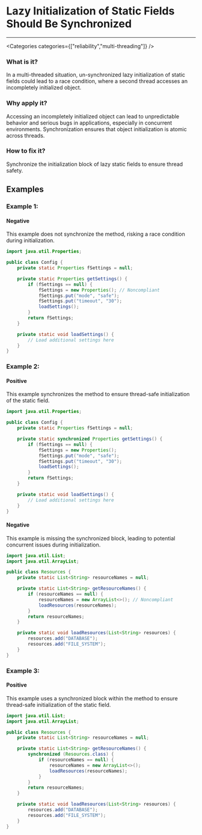 

# Lazy Initialization of Static Fields Should Be Synchronized

<Severity severity={SeverityLevels.HIGH} />

---

<Categories categories={["reliability","multi-threading"]} />

### What is it?
In a multi-threaded situation, un-synchronized lazy initialization of static fields could lead to a race condition, where a second thread accesses an incompletely initialized object.

### Why apply it?
Accessing an incompletely initialized object can lead to unpredictable behavior and serious bugs in applications, especially in concurrent environments. Synchronization ensures that object initialization is atomic across threads.

### How to fix it?
Synchronize the initialization block of lazy static fields to ensure thread safety.

## Examples

### Example 1:

<!-- #example -->

#### Negative

<!-- #example_negative_description -->
This example does not synchronize the method, risking a race condition during initialization.

<!-- #example_negative_code -->
```java
import java.util.Properties;

public class Config {
    private static Properties fSettings = null;

    private static Properties getSettings() {
        if (fSettings == null) {
            fSettings = new Properties(); // Noncompliant
            fSettings.put("mode", "safe");
            fSettings.put("timeout", "30");
            loadSettings();
        }
        return fSettings;
    }

    private static void loadSettings() {
        // Load additional settings here
    }
}
```

### Example 2:

<!-- #example -->

#### Positive

<!-- #example_positive_description -->
This example synchronizes the method to ensure thread-safe initialization of the static field.

<!-- #example_positive_code -->
```java
import java.util.Properties;

public class Config {
    private static Properties fSettings = null;

    private static synchronized Properties getSettings() {
        if (fSettings == null) {
            fSettings = new Properties();
            fSettings.put("mode", "safe");
            fSettings.put("timeout", "30");
            loadSettings();
        }
        return fSettings;
    }

    private static void loadSettings() {
        // Load additional settings here
    }
}
```

#### Negative

<!-- #example_negative_description -->
This example is missing the synchronized block, leading to potential concurrent issues during initialization.

<!-- #example_negative_code -->
```java
import java.util.List;
import java.util.ArrayList;

public class Resources {
    private static List<String> resourceNames = null;

    private static List<String> getResourceNames() {
        if (resourceNames == null) {
            resourceNames = new ArrayList<>(); // Noncompliant
            loadResources(resourceNames);
        }
        return resourceNames;
    }

    private static void loadResources(List<String> resources) {
        resources.add("DATABASE");
        resources.add("FILE_SYSTEM");
    }
}
```

### Example 3:

<!-- #example -->

#### Positive

<!-- #example_positive_description -->
This example uses a synchronized block within the method to ensure thread-safe initialization of the static field.

<!-- #example_positive_code -->
```java
import java.util.List;
import java.util.ArrayList;

public class Resources {
    private static List<String> resourceNames = null;

    private static List<String> getResourceNames() {
        synchronized (Resources.class) {
            if (resourceNames == null) {
                resourceNames = new ArrayList<>();
                loadResources(resourceNames);
            }
        }
        return resourceNames;
    }

    private static void loadResources(List<String> resources) {
        resources.add("DATABASE");
        resources.add("FILE_SYSTEM");
    }
}
```